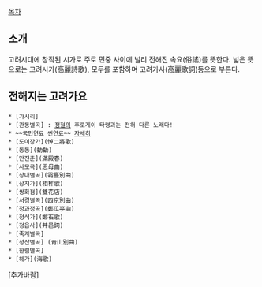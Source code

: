 [[목차]]

== 소개 ==
고려시대에 창작된 시가로 주로 민중 사이에 널리 전해진 속요(俗謠)를 뜻한다. 넓은 뜻으로는 고려시가(高麗詩歌), 모두를 포함하며 고려가사(高麗歌詞)등으로 부른다.

== 전해지는 고려가요 ==
 * [가시리]
 * [관동별곡] : [[정철]]의 후로게이 타령과는 전혀 다른 노래다!
 * ~~국민연료 썬연료~~ [[http://uncyclopedia.kr/wiki/%EC%8D%AC%EC%97%B0%EB%A3%8C|자세히]]
 * [도이장가](悼二將歌)
 * [동동](動動)
 * [만전춘](滿殿春)
 * [사모곡](思母曲)
 * [상대별곡](霜臺別曲)
 * [상저가](相杵歌)
 * [쌍화점](雙花店)
 * [서경별곡](西京別曲)
 * [정과정곡](鄭瓜亭曲)
 * [정석가](鄭石歌)
 * [정읍사](井邑詞)
 * [죽계별곡]
 * [청산별곡] (靑山別曲)
 * [한림별곡]
 * [해가](海歌)
 
[추가바람]
 
